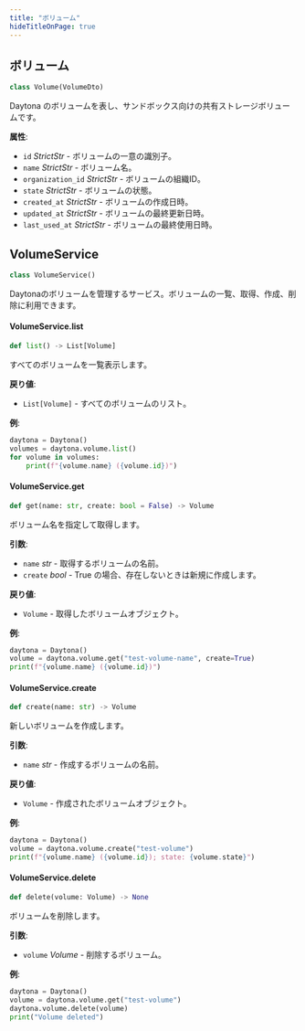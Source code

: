 ```yaml
---
title: "ボリューム"
hideTitleOnPage: true
---
```


## ボリューム

```python
class Volume(VolumeDto)
```

Daytona のボリュームを表し、サンドボックス向けの共有ストレージボリュームです。

**属性**:

- `id` _StrictStr_ - ボリュームの一意の識別子。
- `name` _StrictStr_ - ボリューム名。
- `organization_id` _StrictStr_ - ボリュームの組織ID。
- `state` _StrictStr_ - ボリュームの状態。
- `created_at` _StrictStr_ - ボリュームの作成日時。
- `updated_at` _StrictStr_ - ボリュームの最終更新日時。
- `last_used_at` _StrictStr_ - ボリュームの最終使用日時。


## VolumeService

```python
class VolumeService()
```

Daytonaのボリュームを管理するサービス。ボリュームの一覧、取得、作成、削除に利用できます。

#### VolumeService.list

```python
def list() -> List[Volume]
```

すべてのボリュームを一覧表示します。

**戻り値**:

- `List[Volume]` - すべてのボリュームのリスト。
  

**例**:

```python
daytona = Daytona()
volumes = daytona.volume.list()
for volume in volumes:
    print(f"{volume.name} ({volume.id})")
```

#### VolumeService.get

```python
def get(name: str, create: bool = False) -> Volume
```

ボリューム名を指定して取得します。

**引数**:

- `name` _str_ - 取得するボリュームの名前。
- `create` _bool_ - True の場合、存在しないときは新規に作成します。
  

**戻り値**:

- `Volume` - 取得したボリュームオブジェクト。
  

**例**:

```python
daytona = Daytona()
volume = daytona.volume.get("test-volume-name", create=True)
print(f"{volume.name} ({volume.id})")
```

#### VolumeService.create

```python
def create(name: str) -> Volume
```

新しいボリュームを作成します。

**引数**:

- `name` _str_ - 作成するボリュームの名前。
  

**戻り値**:

- `Volume` - 作成されたボリュームオブジェクト。
  

**例**:

```python
daytona = Daytona()
volume = daytona.volume.create("test-volume")
print(f"{volume.name} ({volume.id}); state: {volume.state}")
```

#### VolumeService.delete

```python
def delete(volume: Volume) -> None
```

ボリュームを削除します。

**引数**:

- `volume` _Volume_ - 削除するボリューム。
  

**例**:

```python
daytona = Daytona()
volume = daytona.volume.get("test-volume")
daytona.volume.delete(volume)
print("Volume deleted")
```

